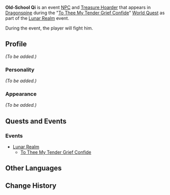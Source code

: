 {{Meta
<!-- Remove this template after adding the missing info -->
|missing_NPC_profile  = yes
}}
{{Character Infobox
|type             = Event NPC
|image            = NPC Old-School Qi.png
|affiliation      = Treasure Hoarders
}}
'''Old-School Qi''' is an event [[NPC]] and [[Treasure Hoarder]] that appears in [[Dragonspine]] during the "[[To Thee My Tender Grief Confide]]" [[World Quest]] as part of the [[Lunar Realm]] event.

During the event, the player will fight him.

==Profile==
<!-- detailed story/lore information goes here -->
''(To be added.)''

===Personality===
''(To be added.)''

===Appearance===
''(To be added.)''

==Quests and Events==
===Events===
*[[Lunar Realm]]
**[[To Thee My Tender Grief Confide]]

==Other Languages==
{{Other Languages
|default_hidden = 1
|en      = Old-School Qi
|zhs     = 老黑七
|zhs_rm  = Lǎo Hēi Qī
|zht     = 老黑七
|zht_rm  = Lǎo Hēi Qī
|ja      = 老黒七
|ja_rm   = Roukokushichi{{Assumed}}
|ko      = 흑칠 어르신
|ko_rm   = 
|es      = Qi el Viejaescuela
|fr      = Qi le désuet
|ru      = Ци из старой школы
|th      = ผู้เฒ่า Qi
|th_rm   = Pu Thai Qi
|vi      = Qi Cổ Điển
|de      = Altmodischer Qi
|id      = Old-School Qi
|pt      = Qi Brega
}}

==Change History==
{{Change History|2.1}}